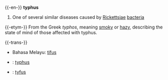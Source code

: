 {{-en-}}
'''typhus'''

# One of several similar diseases caused by [[Rickettsiae]] [[bacteria]]

{{-etym-}}
From the Greek ''typhos'', meaning [[smoky]] or [[hazy]], describing the state of mind of those affected with typhus.

{{-trans-}}
* Bahasa Melayu: [[tifus]]
* {{fr}}: [[typhus]]
* {{nl}}: [[tyfus]]